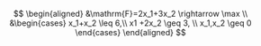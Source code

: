 $$
\begin{aligned}
&\mathrm{F}=2x_1+3x_2 \rightarrow \max \\
&\begin{cases}
x_1+x_2 \leq 6,\\
x1 +2x_2 \geq 3, \\
x_1,x_2 \geq 0
\end{cases}
\end{aligned}
$$
